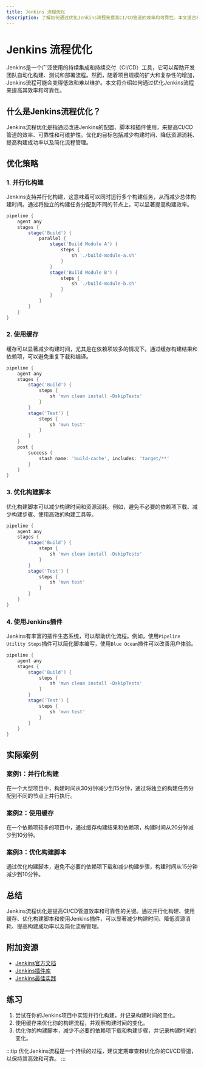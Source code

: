 ```yaml
---
title: Jenkins 流程优化
description: 了解如何通过优化Jenkins流程来提高CI/CD管道的效率和可靠性。本文适合初学者，涵盖基本概念、实际案例和代码示例。
---
```


# Jenkins 流程优化

Jenkins是一个广泛使用的持续集成和持续交付（CI/CD）工具，它可以帮助开发团队自动化构建、测试和部署流程。然而，随着项目规模的扩大和复杂性的增加，Jenkins流程可能会变得低效和难以维护。本文将介绍如何通过优化Jenkins流程来提高其效率和可靠性。

## 什么是Jenkins流程优化？

Jenkins流程优化是指通过改进Jenkins的配置、脚本和插件使用，来提高CI/CD管道的效率、可靠性和可维护性。优化的目标包括减少构建时间、降低资源消耗、提高构建成功率以及简化流程管理。

## 优化策略

### 1. 并行化构建

Jenkins支持并行化构建，这意味着可以同时运行多个构建任务，从而减少总体构建时间。通过将独立的构建任务分配到不同的节点上，可以显著提高构建效率。

```groovy
pipeline {
    agent any
    stages {
        stage('Build') {
            parallel {
                stage('Build Module A') {
                    steps {
                        sh './build-module-a.sh'
                    }
                }
                stage('Build Module B') {
                    steps {
                        sh './build-module-b.sh'
                    }
                }
            }
        }
    }
}
```

### 2. 使用缓存

缓存可以显著减少构建时间，尤其是在依赖项较多的情况下。通过缓存构建结果和依赖项，可以避免重复下载和编译。

```groovy
pipeline {
    agent any
    stages {
        stage('Build') {
            steps {
                sh 'mvn clean install -DskipTests'
            }
        }
        stage('Test') {
            steps {
                sh 'mvn test'
            }
        }
    }
    post {
        success {
            stash name: 'build-cache', includes: 'target/**'
        }
    }
}
```

### 3. 优化构建脚本

优化构建脚本可以减少构建时间和资源消耗。例如，避免不必要的依赖项下载、减少构建步骤、使用高效的构建工具等。

```groovy
pipeline {
    agent any
    stages {
        stage('Build') {
            steps {
                sh 'mvn clean install -DskipTests'
            }
        }
        stage('Test') {
            steps {
                sh 'mvn test'
            }
        }
    }
}
```

### 4. 使用Jenkins插件

Jenkins有丰富的插件生态系统，可以帮助优化流程。例如，使用`Pipeline Utility Steps`插件可以简化脚本编写，使用`Blue Ocean`插件可以改善用户体验。

```groovy
pipeline {
    agent any
    stages {
        stage('Build') {
            steps {
                sh 'mvn clean install -DskipTests'
            }
        }
        stage('Test') {
            steps {
                sh 'mvn test'
            }
        }
    }
}
```

## 实际案例

### 案例1：并行化构建

在一个大型项目中，构建时间从30分钟减少到15分钟，通过将独立的构建任务分配到不同的节点上并行执行。

### 案例2：使用缓存

在一个依赖项较多的项目中，通过缓存构建结果和依赖项，构建时间从20分钟减少到10分钟。

### 案例3：优化构建脚本

通过优化构建脚本，避免不必要的依赖项下载和减少构建步骤，构建时间从15分钟减少到10分钟。

## 总结

Jenkins流程优化是提高CI/CD管道效率和可靠性的关键。通过并行化构建、使用缓存、优化构建脚本和使用Jenkins插件，可以显著减少构建时间、降低资源消耗、提高构建成功率以及简化流程管理。

## 附加资源

- [Jenkins官方文档](https://www.jenkins.io/doc/)
- [Jenkins插件库](https://plugins.jenkins.io/)
- [Jenkins最佳实践](https://www.jenkins.io/doc/book/pipeline/best-practices/)

## 练习

1. 尝试在你的Jenkins项目中实现并行化构建，并记录构建时间的变化。
2. 使用缓存来优化你的构建流程，并观察构建时间的变化。
3. 优化你的构建脚本，减少不必要的依赖项下载和构建步骤，并记录构建时间的变化。

:::tip
优化Jenkins流程是一个持续的过程，建议定期审查和优化你的CI/CD管道，以保持其高效和可靠。
:::